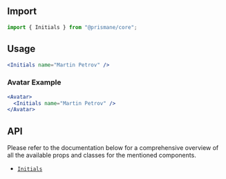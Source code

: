 ## Import

```js
import { Initials } from "@prismane/core";
```

## Usage

```jsx
<Initials name="Martin Petrov" />
```

### Avatar Example

```jsx
<Avatar>
  <Initials name="Martin Petrov" />
</Avatar>
```

## API

Please refer to the documentation below for a comprehensive overview of all the available props and classes for the mentioned components.

- [`Initials`](/docs/components-api/initials-api)
